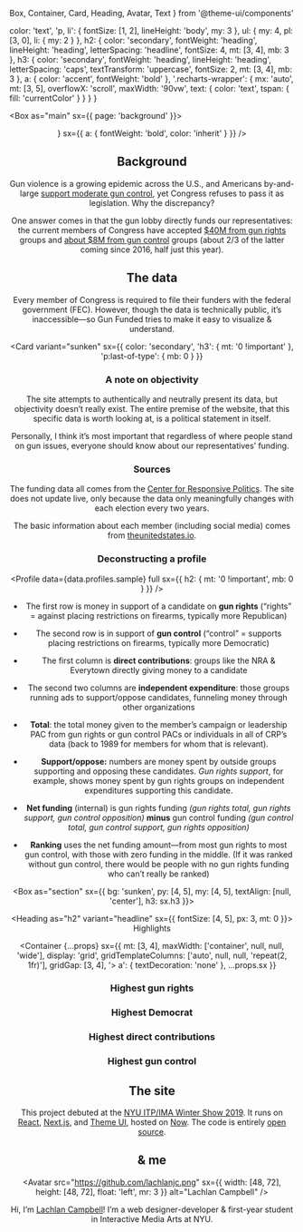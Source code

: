   Box,
  Container,
  Card,
  Heading,
  Avatar,
  Text
} from '@theme-ui/components'

<Meta
  title="About"
  description="Read about the background of gunfunded.com, a visualization of U.S. Congress’ funding on gun issues."
/>

  color: 'text',
  'p, li': {
    fontSize: [1, 2],
    lineHeight: 'body',
    my: 3
  },
  ul: {
    my: 4,
    pl: [3, 0],
    li: { my: 2 }
  },
  h2: {
    color: 'secondary',
    fontWeight: 'heading',
    lineHeight: 'heading',
    letterSpacing: 'headline',
    fontSize: 4,
    mt: [3, 4],
    mb: 3
  },
  h3: {
    color: 'secondary',
    fontWeight: 'heading',
    lineHeight: 'heading',
    letterSpacing: 'caps',
    textTransform: 'uppercase',
    fontSize: 2,
    mt: [3, 4],
    mb: 3
  },
  a: { color: 'accent', fontWeight: 'bold' },
  '.recharts-wrapper': {
    mx: 'auto',
    mt: [3, 5],
    overflowX: 'scroll',
    maxWidth: '90vw',
    text: {
      color: 'text',
      tspan: { fill: 'currentColor' }
    }
  }
}

<Box as="main" sx={{ page: 'background' }}>

<Header
  title="About"
  desc={<AboutHeader />}
  sx={{ a: { fontWeight: 'bold', color: 'inherit' } }}
/>

<Container as="article" sx={sx}>

## Background

Gun violence is a growing epidemic across the U.S., and Americans by-and-large [support moderate gun control](https://www.vox.com/2015/10/3/9444417/gun-violence-mass-shootings-us-america), yet Congress refuses to pass it as legislation. Why the discrepancy?

One answer comes in that the gun lobby directly funds our representatives: the current members of Congress have accepted [$40M from gun rights](https://www.opensecrets.org/industries/summary.php?ind=Q13&recipdetail=A&sortorder=U&cycle=All) groups and [about $8M from gun control](https://www.opensecrets.org/industries/summary.php?ind=Q12&recipdetail=A&sortorder=U&cycle=All) groups (about 2/3 of the latter coming since 2016, half just this year).

<StatGrid>
  <Stat
    unit="$"
    value={commaNumber(data.stats.gunRightsTotal)}
    label="total gun rights"
    lg
  />
  <Stat
    unit="$"
    value={commaNumber(data.stats.gunControlTotal)}
    label="total gun control"
    lg
  />
</StatGrid>

<Lobbying data={data.lobbying} />

## The data

Every member of Congress is required to file their funders with the federal government (FEC). However, though the data is technically public, it’s inaccessible—so Gun Funded tries to make it easy to visualize & understand.

<Card
  variant="sunken"
  sx={{
    color: 'secondary',
    'h3': { mt: '0 !important' },
    'p:last-of-type': { mb: 0 }
  }}
>

### A note on objectivity

The site attempts to authentically and neutrally present its data, but objectivity doesn’t really exist. The entire premise of the website, that this specific data is worth looking at, is a political statement in itself.

Personally, I think it’s most important that regardless of where people stand on gun issues, everyone should know about our representatives’ funding.

</Card>

### Sources

The funding data all comes from the [Center for Responsive Politics](https://www.opensecrets.org). The site does not update live, only because the data only meaningfully changes with each election every two years.

The basic information about each member (including social media) comes from [theunitedstates.io](https://theunitedstates.io).

### Deconstructing a profile

<Profile
  data={data.profiles.sample}
  full
  sx={{ h2: { mt: '0 !important', mb: 0 } }}
/>

- The first row is money in support of a candidate on **gun rights** (“rights” = against placing restrictions on firearms, typically more Republican)
- The second row is in support of **gun control** (“control” = supports placing restrictions on firearms, typically more Democratic)
- The first column is **direct contributions**: groups like the NRA & Everytown directly giving money to a candidate
- The second two columns are **independent expenditure**: those groups running ads to support/oppose candidates, funneling money through other organizations

- **Total**: the total money given to the member’s campaign or leadership PAC from gun rights or gun control PACs or individuals in all of CRP’s data (back to 1989 for members for whom that is relevant).
- **Support/oppose:** numbers are money spent by outside groups supporting and opposing these candidates. _Gun rights support_, for example, shows money spent by gun rights groups on independent expenditures supporting this candidate.
- **Net funding** (internal) is gun rights funding _(gun rights total, gun rights support, gun control opposition)_ **minus** gun&nbsp;control funding _(gun control total, gun control support, gun rights opposition)_
- **Ranking** uses the net funding amount—from most gun rights to most gun control, with those with zero funding in the middle. (If it was ranked without gun control, there would be <span children={data.stats.unRightsCount} /> people with no gun rights funding who can’t really be ranked)

</Container>

<Box as="section" sx={{ bg: 'sunken', py: [4, 5], my: [4, 5], textAlign: [null, 'center'],
h3: sx.h3 }}>

<Heading as="h2" variant="headline" sx={{ fontSize: [4, 5], px: 3, mt: 0 }}>
  Highlights
</Heading>

<Container
  {...props}
  sx={{
    mt: [3, 4],
    maxWidth: ['container', null, null, 'wide'],
    display: 'grid',
    gridTemplateColumns: ['auto', null, null, 'repeat(2, 1fr)'],
    gridGap: [3, 4],
    '> a': {
      textDecoration: 'none'
    },
    ...props.sx
  }}
>
  <div>

### Highest gun rights

<Profile data={data.profiles.highestRights} />

  </div>
  <div>

### Highest Democrat

<Profile data={data.profiles.highestRightsDem} />

  </div>
    <div>

### Highest direct contributions

<Profile data={data.profiles.highestRightsDirect} />

  </div>
  <div>

### Highest gun control

<Profile data={data.profiles.highestControl} />

  </div>
</Container>

</Box>

<Container as="article" sx={sx}>

## The site

This project debuted at the [NYU ITP/IMA Winter Show 2019](https://itp.nyu.edu/shows/winter2019/). It runs on [React](https://reactjs.org), [Next.js](https://nextjs.org), and [Theme UI](http://theme-ui.com), hosted on [Now](https://zeit.co). The code is entirely [open source](https://github.com/lachlanjc/gunfunded).

## & me

<Avatar
  src="https://github.com/lachlanjc.png"
  sx={{ width: [48, 72], height: [48, 72], float: 'left', mr: 3 }}
  alt="Lachlan Campbell"
/>

Hi, I’m [Lachlan Campbell](https://lachlanjc.me)! I’m a web designer-developer & first-year student in Interactive Media Arts at NYU.

</Container>

</Box>
